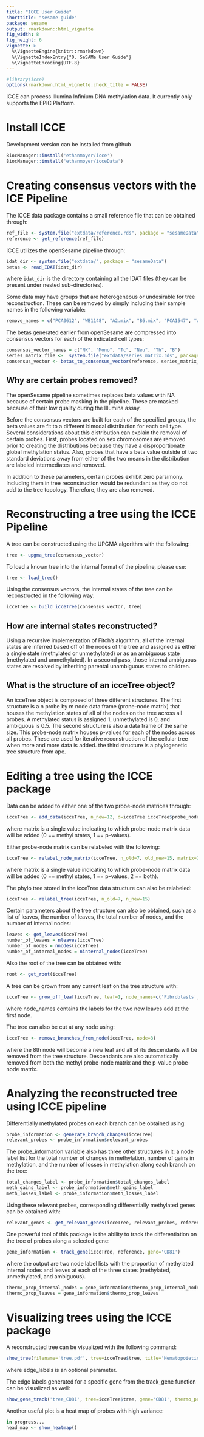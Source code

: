 ```yaml
---
title: "ICCE User Guide"
shorttitle: "sesame guide"
package: sesame
output: rmarkdown::html_vignette
fig_width: 8
fig_height: 6
vignette: >
  %\VignetteEngine{knitr::rmarkdown}
  %\VignetteIndexEntry{"0. SeSAMe User Guide"}
  %\VignetteEncoding{UTF-8}
---
```


```r
#library(icce)
options(rmarkdown.html_vignette.check_title = FALSE)
```

ICCE can process Illumina Infinium DNA methylation data. It currently only supports the EPIC Platform. 

# Install ICCE

Development version can be installed from github
```r
BiocManager::install('ethanmoyer/icce')
BiocManager::install('ethanmoyer/icceData')
```

# Creating consensus vectors with the ICE Pipeline

The ICCE data package contains a small reference file that can be obtained through:
```r
ref_file <- system.file("extdata/reference.rds", package = "sesameData")
reference <- get_reference(ref_file)
```

ICCE utilizes the openSesame pipeline through:
```r
idat_dir <- system.file("extdata/", package = "sesameData")
betas <- read_IDAT(idat_dir)
```
where `idat_dir` is the directory containing all the IDAT files (they can be
present under nested sub-directories).

Some data may have groups that are heterogeneous or undesirable for tree reconstruction. These can be removed by simply including their sample names in the following variable:
```r
remove_names = c("PCA0612", "WB1148", "A2.mix", "B6.mix", "PCA1547", "WB1147", "B3.mix", "B2.mix", "A4.mix", "B4.mix", "A3.mix", "ST2007", "B5.mix", "B1.mix", "A5.mix", "WB1145", "A6.mix", "A1.mix")
```
The betas generated earlier from openSesame are compressed into consensus vectors for each of the indicated cell types:
```r
consensus_vector_names = c("NK", "Mono", "Tc", "Neu", "Th", "B")
series_matrix_file <-  system.file("extdata/series_matrix.rds", package = "sesameData")
consensus_vector <- betas_to_consensus_vector(reference, series_matrix_file, betas, consensus_vector_names)
```

## Why are certain probes removed?

The openSesame pipeline sometimes replaces beta values with NA because of certain probe masking in the pipeline. These are masked because of their low quality during the Illumina assay. 

Before the consensus vectors are built for each of the specified groups, the beta values are fit to a different bimodal distribution for each cell type. Several considerations about this distribution can explain the removal of certain probes. First, probes located on sex chromosomes are removed prior to creating the distributions because they have a disproportionate global methylation status. Also, probes that have a beta value outside of two standard deviations away from either of the two means in the distribution are labeled intermediates and removed.

In addition to these parameters, certain probes exhibit zero parsimony. Including them in tree reconstruction would be redundant as they do not add to the tree topology. Therefore, they are also removed.

# Reconstructing a tree using the ICCE Pipeline

A tree can be constructed using the UPGMA algorithm with the following:
```r
tree <- upgma_tree(consensus_vector)
```

To load a known tree into the internal format of the pipeline, please use:
```r
tree <- load_tree()
```

Using the consensus vectors, the internal states of the tree can be reconstructed in the following way:
```r
icceTree <- build_icceTree(consensus_vector, tree)
```

## How are internal states reconstructed?

Using a recursive implementation of Fitch's algorithm, all of the internal states are inferred based off of the nodes of the tree and assigned as either a single state (methylated or unmethylated) or as an ambiguous state (methylated and unmethylated). In a second pass, those internal ambiguous states are resolved by inheriting parental unambiguous states to children.

## What is the structure of an icceTree object?

An icceTree object is composed of three different structures. The first structure is a n probe by m node data frame (prone-node matrix) that houses the methylation states of all of the nodes on the tree across all probes. A methylated status is assigned 1, unmethylated is 0, and ambiguous is 0.5. The second structure is also a data frame of the same size. This probe-node matrix houses p-values for each of the nodes across all probes. These are used for iterative reconstruction of the cellular tree when more and more data is added. the third structure is a phylogenetic tree structure from ape. 

# Editing a tree using the ICCE package

Data can be added to either one of the two probe-node matrices through:
```r
icceTree <- add_data(icceTree, n_new=12, d=icceTree icceTree$probe_node_matrix['6'], matrix=0)
```
where matrix is a single value indicating to which probe-node matrix data will be added (0 == methyl states, 1 == p-values).

Either probe-node matrix can be relabeled with the following:
```r
icceTree <- relabel_node_matrix(icceTree, n_old=7, old_new=15, matrix=2)
```
where matrix is a single value indicating to which probe-node matrix data will be added (0 == methyl states, 1 == p-values, 2 == both).

The phylo tree stored in the icceTree data structure can also be relabeled:
```r
icceTree <- relabel_tree(icceTree, n_old=7, n_new=15)
```

Certain parameters about the tree structure can also be obtained, such as a list of leaves, the number of leaves, the total number of nodes, and the number of internal nodes:
```r
leaves <- get_leaves(icceTree)
number_of_leaves = nleaves(icceTree)
number_of_nodes = nnodes(icceTree)
number_of_internal_nodes = ninternal_nodes(icceTree)
```

Also the root of the tree can be obtained with:
```r
root <- get_root(icceTree)
```

A tree can be grown from any current leaf on the tree structure with:
```r
icceTree <- grow_off_leaf(icceTree, leaf=1, node_names=c('Fibroblasts', 'Fibrocytes'))
```
where node_names contains the labels for the two new leaves add at the first node.

The tree can also be cut at any node using:
```r
icceTree <- remove_branches_from_node(icceTree, node=8)
```
where the 8th node will become a new leaf and all of its descendants will be removed from the tree structure. Descendants are also automatically removed from both the methyl probe-node matrix and the p-value probe-node matrix.

# Analyzing the reconstructed tree using ICCE pipeline

Differentially methylated probes on each branch can be obtained using:
```r
probe_information <- generate_branch_changes(icceTree)
relevant_probes <- probe_information$relevant_probes
```
The probe_information variable also has three other structures in it: a node label list for the total number of changes in methylation, number of gains in methylation, and the number of losses in methylation along each branch on the tree: 
```r
total_changes_label <- probe_information$total_changes_label
meth_gains_label <- probe_information$meth_gains_label
meth_losses_label <- probe_information$meth_losses_label
```

Using these relevant probes, corresponding differentially methylated genes can be obtained with:
```r
relevant_genes <- get_relevant_genes(icceTree, relevant_probes, reference)
```

One powerful tool of this package is the ability to track the differentiation on the tree of probes along a selected gene:
```r
gene_information <- track_gene(icceTree, reference, gene='CD81')
```
where the output are two node label lists with the proportion of methylated internal nodes and leaves at each of the three states (methylated, unmethylated, and ambiguous).
```r
thermo_prop_internal_nodes = gene_information$thermo_prop_internal_nodes
thermo_prop_leaves = gene_information$thermo_prop_leaves
```

# Visualizing trees using the ICCE package

A reconstructed tree can be visualized with the following command:
```r
show_tree(filename='tree.pdf', tree=icceTree$tree, title='Hematopoietic Tree', edge_labels=meth_gains_label)
```
where edge_labels is an optional parameter.

The edge labels generated for a specific gene from the track_gene function can be visualized as well:
```r
show_gene_track('tree_CD81', tree=icceTree$tree, gene='CD81', thermo_prop_internal_nodes=thermo_prop_internal_nodes, thermo_prop_leaves=thermo_prop_leaves)
```

Another useful plot is a heat map of probes with high variance:
```r
in progress...
head_map <- show_heatmap()
```
